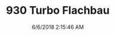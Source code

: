 ---
width: 2000
height: 1333
title: 930 Turbo Flachbau
description: Driving a 930 Slantnose through Dripping Springs, TX.
date: 6/6/2018 2:15:46 AM
cameraMake: Sony
cameraModel: ILCE-7M3
lens: ZEISS Batis 1.8/85
settingsfStop: f/3.2
settingsISO: ISO 250
settingsShutter: 1/320
settingsFocalLength: 85 mm
---